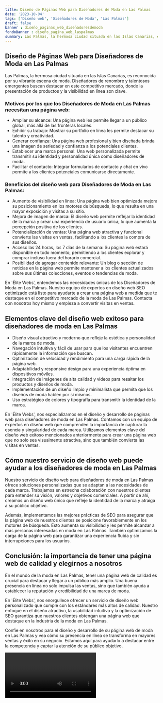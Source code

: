 ```yaml
---
title: Diseño de Páginas Web para Diseñadores de Moda en Las Palmas
date: '2023-10-04'
tags: ['Diseño web', 'Diseñadores de Moda', 'Las Palmas']
draft: false
banner : diseño_paginas_web_diseñadoresdemoda
fondoBanner : diseño_pagina_web_laspalmas
summary: Las Palmas, la hermosa ciudad situada en las Islas Canarias, es reconocida por su vibrante escena de moda. Diseñadores de renombre y talentosos emergentes buscan destacar en este competitivo mercado, donde la presentación de productos y la visibilidad en línea son clave.
---
```


## Diseño de Páginas Web para Diseñadores de Moda en Las Palmas

Las Palmas, la hermosa ciudad situada en las Islas Canarias, es reconocida por su vibrante escena de moda. Diseñadores de renombre y talentosos emergentes buscan destacar en este competitivo mercado, donde la presentación de productos y la visibilidad en línea son clave.

### Motivos por los que los Diseñadores de Moda en Las Palmas necesitan una página web:

- Ampliar su alcance: Una página web les permite llegar a un público global, más allá de las fronteras locales.
- Exhibir su trabajo: Mostrar su portfolio en línea les permite destacar su talento y creatividad.
- Generar confianza: Una página web profesional y bien diseñada brinda una imagen de seriedad y confianza a los potenciales clientes.
- Establecer una marca personal: Una web personalizada permite transmitir su identidad y personalidad única como diseñadores de moda.
- Facilitar el contacto: Integrar formularios de contacto y chat en vivo permite a los clientes potenciales comunicarse directamente.

### Beneficios del diseño web para Diseñadores de Moda en Las Palmas:

- Aumento de visibilidad en línea: Una página web bien optimizada mejora su posicionamiento en los motores de búsqueda, lo que resulta en una mayor exposición y visitas a su sitio.
- Mejora de imagen de marca: El diseño web permite reflejar la identidad de la marca y crear una experiencia de usuario única, lo que aumenta la percepción positiva de los clientes.
- Potencialización de ventas: Una página web atractiva y funcional convierte las visitas en ventas, facilitando a los clientes la compra de sus diseños.
- Acceso las 24 horas, los 7 días de la semana: Su página web estará disponible en todo momento, permitiendo a los clientes explorar y comprar incluso fuera del horario comercial.
- Posibilidad de agregar contenido relevante: Un blog o sección de noticias en la página web permite mantener a los clientes actualizados sobre sus últimas colecciones, eventos o tendencias de moda.

En 'Élite Webs', entendemos las necesidades únicas de los Diseñadores de Moda en Las Palmas. Nuestro equipo de expertos en diseño web SEO optimizado está listo para ayudarte a crear una página web a medida que te destaque en el competitivo mercado de la moda de Las Palmas. Contacta con nosotros hoy mismo y empieza a convertir visitas en ventas.

<GifSeo />

<Cta />

## Elementos clave del diseño web exitoso para diseñadores de moda en Las Palmas

- Diseño visual atractivo y moderno que refleje la estética y personalidad de la marca de moda.
- Navegación intuitiva y fácil de usar para que los visitantes encuentren rápidamente la información que buscan.
- Optimización de velocidad y rendimiento para una carga rápida de la página web.
- Adaptabilidad y responsive design para una experiencia óptima en dispositivos móviles.
- Integración de imágenes de alta calidad y videos para resaltar los productos y diseños de moda.
- Implementación de un diseño limpio y minimalista que permita que los diseños de moda hablen por sí mismos.
- Uso estratégico de colores y tipografía para transmitir la identidad de la marca.

En 'Élite Webs', nos especializamos en el diseño y desarrollo de páginas web para diseñadores de moda en Las Palmas. Contamos con un equipo de expertos en diseño web que comprenden la importancia de capturar la esencia y singularidad de cada marca. Utilizamos elementos clave del diseño web exitoso mencionados anteriormente para crear una página web que no solo sea visualmente atractiva, sino que también convierta las visitas en ventas.

## Cómo nuestro servicio de diseño web puede ayudar a los diseñadores de moda en Las Palmas

Nuestro servicio de diseño web para diseñadores de moda en Las Palmas ofrece soluciones personalizadas que se adaptan a las necesidades de cada marca. Trabajamos en estrecha colaboración con nuestros clientes para entender su visión, valores y objetivos comerciales. A partir de ahí, creamos un diseño web único que refleje la identidad de la marca y atraiga a su público objetivo.

Además, implementamos las mejores prácticas de SEO para asegurar que la página web de nuestros clientes se posicione favorablemente en los motores de búsqueda. Esto aumenta su visibilidad y les permite alcanzar a más personas interesadas en moda en Las Palmas. También optimizamos la carga de la página web para garantizar una experiencia fluida y sin interrupciones para los usuarios.

## Conclusión: la importancia de tener una página web de calidad y elegirnos a nosotros

En el mundo de la moda en Las Palmas, tener una página web de calidad es crucial para destacar y llegar a un público más amplio. Una buena presencia en línea no solo impulsa las ventas, sino que también ayuda a establecer la reputación y credibilidad de una marca de moda.

En 'Élite Webs', nos enorgullece ofrecer un servicio de diseño web personalizado que cumple con los estándares más altos de calidad. Nuestro enfoque en el diseño atractivo, la usabilidad intuitiva y la optimización de SEO garantiza que nuestros clientes obtengan una página web que destaque en la industria de la moda en Las Palmas.

Confíe en nosotros para el diseño y desarrollo de su página web de moda en Las Palmas y vea cómo su presencia en línea se transforma en mayores ventas y éxito en su negocio. Estamos aquí para ayudarlo a destacar entre la competencia y captar la atención de su público objetivo.

<Video />

<CtaBot job='Diseñadores de Moda' city='Las Palmas'/>

<Gmaps query='Las Palmas+españa+maps' />
